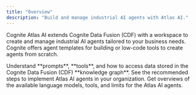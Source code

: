 ```yaml
---
title: "Overview"
description: "Build and manage industrial AI agents with Atlas AI."
---
```


Cognite Atlas AI extends Cognite Data Fusion (CDF) with a workspace to create and manage industrial AI agents tailored to your business needs. Cognite offers agent templates for building or low-code tools to create agents from scratch.

<CardGroup cols={2}>
  <Card title="About Atlas AI agents" icon="sparkles" href="/cdf/atlas_ai/concepts/overview">
    Understand **prompts**, **tools**, and how to access data stored in the Cognite Data Fusion (CDF) **knowledge graph**.
  </Card>
  <Card title="Implementing Atlas AI agents" icon="sparkles" href="/cdf/atlas_ai/guides/atlas_ai_agent_building">
    See the recommended steps to implement Atlas AI agents in your organization.
  </Card>
  <Card title="Reference information" icon="sparkles" iconType="sharp-solid" href="/cdf/atlas_ai/references/">
    Get overviews of the available language models, tools, and limits for the Atlas AI agents.
  </Card>
</CardGroup>